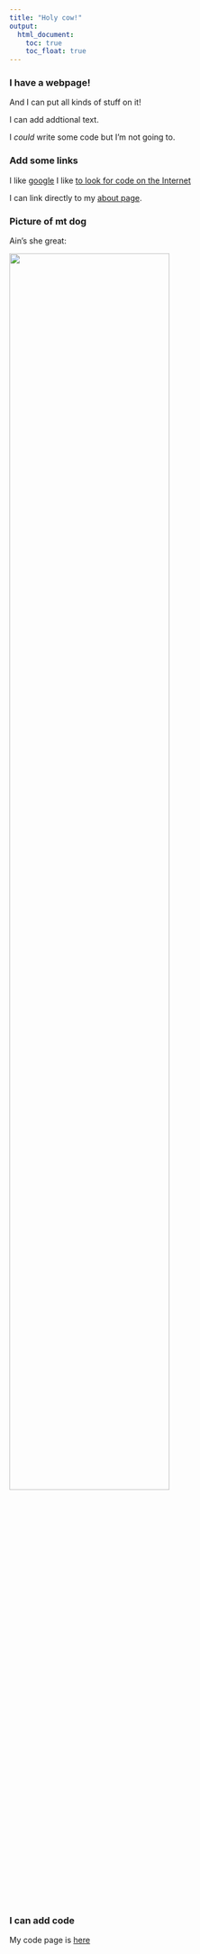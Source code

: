 ```yaml
---
title: "Holy cow!"
output:
  html_document:
    toc: true
    toc_float: true
---
```


### I have a webpage!

And I can put all kinds of stuff on it!

I can add addtional text.

I *could* write some code but I'm not going to.


### Add some links

I like [google](https://www.google.com)
I like [to look for code on the Internet](https://www.google.com)

I can link directly to my [about page](about.html).


### Picture of mt dog

Ain's she great:

<img src = "images/dog.jpg" style = "width:75%">

### I can add code

My code page is [here](code.html)

